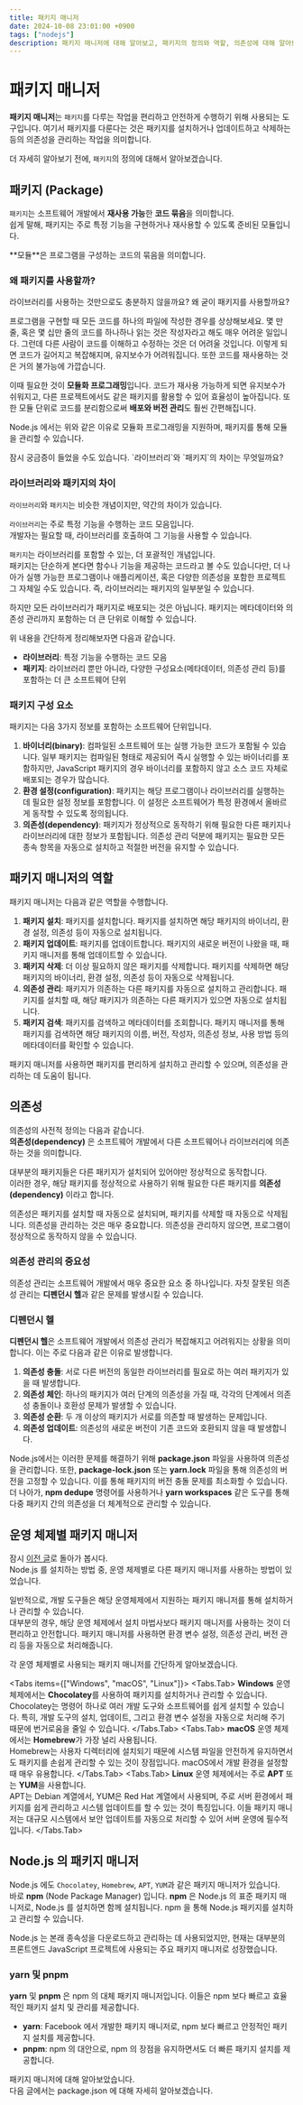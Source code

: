```yaml
---
title: 패키지 매니저
date: 2024-10-08 23:01:00 +0900
tags: ["nodejs"]
description: 패키지 매니저에 대해 알아보고, 패키지의 정의와 역할, 의존성에 대해 알아보겠습니다.
---
```



# 패키지 매니저

**패키지 매니저**는 `패키지`를 다루는 작업을 편리하고 안전하게 수행하기 위해 사용되는 도구입니다.
여기서 패키지를 다룬다는 것은 패키지를 설치하거나 업데이트하고 삭제하는 등의 의존성을 관리하는 작업을 의미합니다.

더 자세히 알아보기 전에, `패키지`의 정의에 대해서 알아보겠습니다.

## 패키지 (Package)

`패키지`는 소프트웨어 개발에서 **재사용 가능**한 **코드 묶음**을 의미합니다.<br />
쉽게 말해, 패키지는 주로 특정 기능을 구현하거나 재사용할 수 있도록 준비된 모듈입니다.

<Callout type="info" emoji="📦">
	**모듈**은 프로그램을 구성하는 코드의 묶음을 의미합니다.
</Callout>

### 왜 패키지를 사용할까?

라이브러리를 사용하는 것만으로도 충분하지 않을까요? 왜 굳이 패키지를 사용할까요?

프로그램을 구현할 때 모든 코드를 하나의 파일에 작성한 경우를 상상해보세요.
몇 만 줄, 혹은 몇 십만 줄의 코드를 하나하나 읽는 것은 작성자라고 해도 매우 어려운 일입니다.
그런데 다른 사람이 코드를 이해하고 수정하는 것은 더 어려울 것입니다.
이렇게 되면 코드가 길어지고 복잡해지며, 유지보수가 어려워집니다.
또한 코드를 재사용하는 것은 거의 불가능에 가깝습니다.

이때 필요한 것이 **모듈화 프로그래밍**입니다.
코드가 재사용 가능하게 되면 유지보수가 쉬워지고, 다른 프로젝트에서도 같은 패키지를 활용할 수 있어 효율성이 높아집니다.
또한 모듈 단위로 코드를 분리함으로써 **배포와 버전 관리**도 훨씬 간편해집니다.

Node.js 에서는 위와 같은 이유로 모듈화 프로그래밍을 지원하며, 패키지를 통해 모듈을 관리할 수 있습니다.

<Callout type="info" emoji="❔">
	잠시 궁금증이 들었을 수도 있습니다. `라이브러리`와 `패키지`의 차이는 무엇일까요?
</Callout>

### 라이브러리와 패키지의 차이

`라이브러리`와 `패키지`는 비슷한 개념이지만, 약간의 차이가 있습니다.

`라이브러리`는 주로 특정 기능을 수행하는 코드 모음입니다.<br />
개발자는 필요할 때, 라이브러리를 호출하여 그 기능을 사용할 수 있습니다.

`패키지`는 라이브러리를 포함할 수 있는, 더 포괄적인 개념입니다.<br />
패키지는 단순하게 본다면 함수나 기능을 제공하는 코드라고 볼 수도 있습니다만, 더 나아가 실행 가능한 프로그램이나 애플리케이션, 혹은 다양한 의존성을 포함한 프로젝트 그 자체일 수도 있습니다.
즉, 라이브러리는 패키지의 일부분일 수 있습니다.

하지만 모든 라이브러리가 패키지로 배포되는 것은 아닙니다.
패키지는 메타데이터와 의존성 관리까지 포함하는 더 큰 단위로 이해할 수 있습니다.

위 내용을 간단하게 정리해보자면 다음과 같습니다.
- **라이브러리**: 특정 기능을 수행하는 코드 모음
- **패키지**: 라이브러리 뿐만 아니라, 다양한 구성요소(메타데이터, 의존성 관리 등)를 포함하는 더 큰 소프트웨어 단위

### 패키지 구성 요소

패키지는 다음 3가지 정보를 포함하는 소프트웨어 단위입니다.
1. **바이너리(binary)**: 컴파일된 소프트웨어 또는 실행 가능한 코드가 포함될 수 있습니다. 일부 패키지는 컴파일된 형태로 제공되어 즉시 실행할 수 있는 바이너리를 포함하지만, JavaScript 패키지의 경우 바이너리를 포함하지 않고 소스 코드 자체로 배포되는 경우가 많습니다.
2. **환경 설정(configuration)**: 패키지는 해당 프로그램이나 라이브러리를 실행하는 데 필요한 설정 정보를 포함합니다. 이 설정은 소프트웨어가 특정 환경에서 올바르게 동작할 수 있도록 정의됩니다.
3. **의존성(dependency)**: 패키지가 정상적으로 동작하기 위해 필요한 다른 패키지나 라이브러리에 대한 정보가 포함됩니다. 의존성 관리 덕분에 패키지는 필요한 모든 종속 항목을 자동으로 설치하고 적절한 버전을 유지할 수 있습니다.

## 패키지 매니저의 역할

패키지 매니저는 다음과 같은 역할을 수행합니다.

1. **패키지 설치**: 패키지를 설치합니다. 패키지를 설치하면 해당 패키지의 바이너리, 환경 설정, 의존성 등이 자동으로 설치됩니다.
2. **패키지 업데이트**: 패키지를 업데이트합니다. 패키지의 새로운 버전이 나왔을 때, 패키지 매니저를 통해 업데이트할 수 있습니다.
3. **패키지 삭제**: 더 이상 필요하지 않은 패키지를 삭제합니다. 패키지를 삭제하면 해당 패키지의 바이너리, 환경 설정, 의존성 등이 자동으로 삭제됩니다.
4. **의존성 관리**: 패키지가 의존하는 다른 패키지를 자동으로 설치하고 관리합니다. 패키지를 설치할 때, 해당 패키지가 의존하는 다른 패키지가 있으면 자동으로 설치됩니다.
5. **패키지 검색**: 패키지를 검색하고 메타데이터를 조회합니다. 패키지 매니저를 통해 패키지를 검색하면 해당 패키지의 이름, 버전, 작성자, 의존성 정보, 사용 방법 등의 메타데이터를 확인할 수 있습니다.

패키지 매니저를 사용하면 패키지를 편리하게 설치하고 관리할 수 있으며, 의존성을 관리하는 데 도움이 됩니다.

## 의존성

의존성의 사전적 정의는 다음과 같습니다.<br />
**의존성(dependency)** 은 소프트웨어 개발에서 다른 소프트웨어나 라이브러리에 의존하는 것을 의미합니다.

대부분의 패키지들은 다른 패키지가 설치되어 있어야만 정상적으로 동작합니다.<br />
이러한 경우, 해당 패키지를 정상적으로 사용하기 위해 필요한 다른 패키지를 **의존성(dependency)** 이라고 합니다.

의존성은 패키지를 설치할 때 자동으로 설치되며, 패키지를 삭제할 때 자동으로 삭제됩니다.
의존성을 관리하는 것은 매우 중요합니다. 의존성을 관리하지 않으면, 프로그램이 정상적으로 동작하지 않을 수 있습니다.

### 의존성 관리의 중요성

의존성 관리는 소프트웨어 개발에서 매우 중요한 요소 중 하나입니다.
자칫 잘못된 의존성 관리는 **디펜던시 헬**과 같은 문제를 발생시킬 수 있습니다.

### 디펜던시 헬

**디펜던시 헬**은 소프트웨어 개발에서 의존성 관리가 복잡해지고 어려워지는 상황을 의미합니다.
이는 주로 다음과 같은 이유로 발생합니다.

1. **의존성 충돌**: 서로 다른 버전의 동일한 라이브러리를 필요로 하는 여러 패키지가 있을 때 발생합니다.
2. **의존성 체인**: 하나의 패키지가 여러 단계의 의존성을 가질 때, 각각의 단계에서 의존성 충돌이나 호환성 문제가 발생할 수 있습니다.
3. **의존성 순환**: 두 개 이상의 패키지가 서로를 의존할 때 발생하는 문제입니다.
4. **의존성 업데이트**: 의존성의 새로운 버전이 기존 코드와 호환되지 않을 때 발생합니다.

Node.js에서는 이러한 문제를 해결하기 위해 **package.json** 파일을 사용하여 의존성을 관리합니다.
또한, **package-lock.json** 또는 **yarn.lock** 파일을 통해 의존성의 버전을 고정할 수 있습니다.
이를 통해 패키지의 버전 충돌 문제를 최소화할 수 있습니다.
더 나아가, **npm dedupe** 명령어를 사용하거나 **yarn workspaces** 같은 도구를 통해 다중 패키지 간의 의존성을 더 체계적으로 관리할 수 있습니다.

## 운영 체제별 패키지 매니저

잠시 [이전 글](./2.mdx)로 돌아가 봅시다.<br />
Node.js 를 설치하는 방법 중, 운영 체제별로 다른 패키지 매니저를 사용하는 방법이 있었습니다.

일반적으로, 개발 도구들은 해당 운영체제에서 지원하는 패키지 매니저를 통해 설치하거나 관리할 수 있습니다.<br />
대부분의 경우, 해당 운영 체제에서 설치 마법사보다 패키지 매니저를 사용하는 것이 더 편리하고 안전합니다.
패키지 매니저를 사용하면 환경 변수 설정, 의존성 관리, 버전 관리 등을 자동으로 처리해줍니다.

각 운영 체제별로 사용되는 패키지 매니저를 간단하게 알아보겠습니다.

<Tabs items={["Windows", "macOS", "Linux"]}>
	<Tabs.Tab>
		**Windows** 운영 체제에서는 **Chocolatey**를 사용하여 패키지를 설치하거나 관리할 수 있습니다.<br />
		Chocolatey는 명령어 하나로 여러 개발 도구와 소프트웨어를 쉽게 설치할 수 있습니다.
		특히, 개발 도구의 설치, 업데이트, 그리고 환경 변수 설정을 자동으로 처리해 주기 때문에 번거로움을 줄일 수 있습니다.
	</Tabs.Tab>
	<Tabs.Tab>
		**macOS** 운영 체제에서는 **Homebrew**가 가장 널리 사용됩니다.<br />
		Homebrew는 사용자 디렉터리에 설치되기 때문에 시스템 파일을 안전하게 유지하면서도 패키지를 손쉽게 관리할 수 있는 것이 장점입니다.
		macOS에서 개발 환경을 설정할 때 매우 유용합니다.
	</Tabs.Tab>
	<Tabs.Tab>
		**Linux** 운영 체제에서는 주로 **APT** 또는 **YUM**을 사용합니다.<br />
		APT는 Debian 계열에서, YUM은 Red Hat 계열에서 사용되며, 주로 서버 환경에서 패키지를 쉽게 관리하고 시스템 업데이트를 할 수 있는 것이 특징입니다.
		이들 패키지 매니저는 대규모 시스템에서 보안 업데이트를 자동으로 처리할 수 있어 서버 운영에 필수적입니다.
	</Tabs.Tab>
</Tabs>

## Node.js 의 패키지 매니저

Node.js 에도 `Chocolatey`, `Homebrew`, `APT`, `YUM`과 같은 패키지 매니저가 있습니다.<br />
바로 **npm** (Node Package Manager) 입니다.
**npm** 은 Node.js 의 표준 패키지 매니저로, Node.js 를 설치하면 함께 설치됩니다.
npm 을 통해 Node.js 패키지를 설치하고 관리할 수 있습니다.

Node.js 는 본래 종속성을 다운로드하고 관리하는 데 사용되었지만, 현재는 대부분의 프론트엔드 JavaScript 프로젝트에 사용되는 주요 패키지 매니저로 성장했습니다.

### yarn 및 pnpm

**yarn** 및 **pnpm** 은 npm 의 대체 패키지 매니저입니다.
이들은 npm 보다 빠르고 효율적인 패키지 설치 및 관리를 제공합니다.

- **yarn**: Facebook 에서 개발한 패키지 매니저로, npm 보다 빠르고 안정적인 패키지 설치를 제공합니다.
- **pnpm**: npm 의 대안으로, npm 의 장점을 유지하면서도 더 빠른 패키지 설치를 제공합니다.

패키지 매니저에 대해 알아보았습니다.<br />
다음 글에서는 package.json 에 대해 자세히 알아보겠습니다.